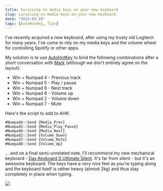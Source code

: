 ```yaml
---
title: Surviving no media keys on your new keyboard
slug: surviving-no-media-keys-on-your-new-keyboard
date: "2013-03-19"
tags: [AutoHotKey, Tips]
---
```


I've recently acquired a new keyboard, after using my trusty old Logitech for many years. I've come to rely on my media keys and the volume wheel for controlling Spotify or other apps. 

My solution is to use [AutoHotKey](http://www.autohotkey.com) to bind the following combinations after a short conversation with [Mark](http://www.improve.dk) (although we don't entirely agree on the layout):

- Win + Numpad 4 - Previous track
- Win + Numpad 5 - Play / pause
- Win + Numpad 6 - Next track
- Win + Numpad 8 - Volume up
- Win + Numpad 2 - Volume down
- Win + Numpad 7 - Mute

Here's the script to add to AHK:

``` autohotkey
#Numpad4::Send {Media_Prev}
#Numpad5::Send {Media_Play_Pause}
#Numpad6::Send {Media_Next}
#Numpad2::Send {Volume_Down}
#Numpad7::Send {Volume_Mute}
#Numpad8::Send {Volume_Up}
```

... and on a final semi-unrelated note, I'll recommend my new mechanical keyboard - [Das Keyboard S Ultimate Silent](http://www.daskeyboard.com/model-s-ultimate-silent/). It's far from silent - but it's an awesome keyboard. The keys have a very nice feel as you're typing along and the keyboard itself is rather heavy (almost 2kg) and thus stay completely in place when typing.

<img src="/mechanical_keyboard_hero.jpg" className="center" />
